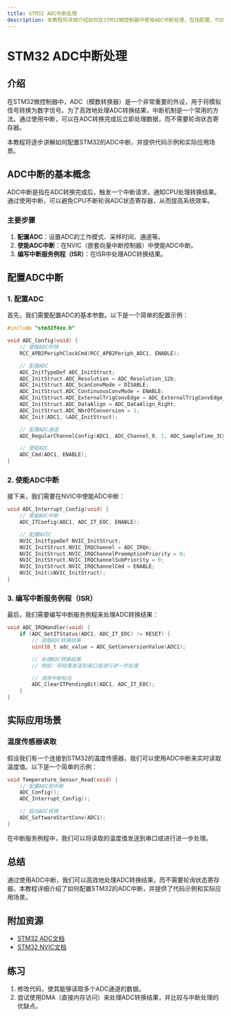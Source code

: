 ```yaml
---
title: STM32 ADC中断处理
description: 本教程将详细介绍如何在STM32微控制器中使用ADC中断处理，包括配置、代码示例和实际应用场景。
---
```


# STM32 ADC中断处理

## 介绍

在STM32微控制器中，ADC（模数转换器）是一个非常重要的外设，用于将模拟信号转换为数字信号。为了高效地处理ADC转换结果，中断机制是一个常用的方法。通过使用中断，可以在ADC转换完成后立即处理数据，而不需要轮询状态寄存器。

本教程将逐步讲解如何配置STM32的ADC中断，并提供代码示例和实际应用场景。

## ADC中断的基本概念

ADC中断是指在ADC转换完成后，触发一个中断请求，通知CPU处理转换结果。通过使用中断，可以避免CPU不断轮询ADC状态寄存器，从而提高系统效率。

### 主要步骤
1. **配置ADC**：设置ADC的工作模式、采样时间、通道等。
2. **使能ADC中断**：在NVIC（嵌套向量中断控制器）中使能ADC中断。
3. **编写中断服务例程（ISR）**：在ISR中处理ADC转换结果。

## 配置ADC中断

### 1. 配置ADC

首先，我们需要配置ADC的基本参数。以下是一个简单的配置示例：

```c
#include "stm32f4xx.h"

void ADC_Config(void) {
    // 使能ADC时钟
    RCC_APB2PeriphClockCmd(RCC_APB2Periph_ADC1, ENABLE);

    // 配置ADC
    ADC_InitTypeDef ADC_InitStruct;
    ADC_InitStruct.ADC_Resolution = ADC_Resolution_12b;
    ADC_InitStruct.ADC_ScanConvMode = DISABLE;
    ADC_InitStruct.ADC_ContinuousConvMode = ENABLE;
    ADC_InitStruct.ADC_ExternalTrigConvEdge = ADC_ExternalTrigConvEdge_None;
    ADC_InitStruct.ADC_DataAlign = ADC_DataAlign_Right;
    ADC_InitStruct.ADC_NbrOfConversion = 1;
    ADC_Init(ADC1, &ADC_InitStruct);

    // 配置ADC通道
    ADC_RegularChannelConfig(ADC1, ADC_Channel_0, 1, ADC_SampleTime_3Cycles);

    // 使能ADC
    ADC_Cmd(ADC1, ENABLE);
}
```

### 2. 使能ADC中断

接下来，我们需要在NVIC中使能ADC中断：

```c
void ADC_Interrupt_Config(void) {
    // 使能ADC中断
    ADC_ITConfig(ADC1, ADC_IT_EOC, ENABLE);

    // 配置NVIC
    NVIC_InitTypeDef NVIC_InitStruct;
    NVIC_InitStruct.NVIC_IRQChannel = ADC_IRQn;
    NVIC_InitStruct.NVIC_IRQChannelPreemptionPriority = 0;
    NVIC_InitStruct.NVIC_IRQChannelSubPriority = 0;
    NVIC_InitStruct.NVIC_IRQChannelCmd = ENABLE;
    NVIC_Init(&NVIC_InitStruct);
}
```

### 3. 编写中断服务例程（ISR）

最后，我们需要编写中断服务例程来处理ADC转换结果：

```c
void ADC_IRQHandler(void) {
    if (ADC_GetITStatus(ADC1, ADC_IT_EOC) != RESET) {
        // 读取ADC转换结果
        uint16_t adc_value = ADC_GetConversionValue(ADC1);

        // 处理ADC转换结果
        // 例如：将结果发送到串口或进行进一步处理

        // 清除中断标志
        ADC_ClearITPendingBit(ADC1, ADC_IT_EOC);
    }
}
```

## 实际应用场景

### 温度传感器读取

假设我们有一个连接到STM32的温度传感器，我们可以使用ADC中断来实时读取温度值。以下是一个简单的示例：

```c
void Temperature_Sensor_Read(void) {
    // 配置ADC和中断
    ADC_Config();
    ADC_Interrupt_Config();

    // 启动ADC转换
    ADC_SoftwareStartConv(ADC1);
}
```

在中断服务例程中，我们可以将读取的温度值发送到串口或进行进一步处理。

## 总结

通过使用ADC中断，我们可以高效地处理ADC转换结果，而不需要轮询状态寄存器。本教程详细介绍了如何配置STM32的ADC中断，并提供了代码示例和实际应用场景。

## 附加资源

- [STM32 ADC文档](https://www.st.com/resource/en/reference_manual/dm00031020-stm32f405-415-stm32f407-417-stm32f427-437-and-stm32f429-439-advanced-arm-based-32-bit-mcus-stmicroelectronics.pdf)
- [STM32 NVIC文档](https://www.st.com/resource/en/programming_manual/pm0056-stm32f4xx-cortexm4-programming-manual-stmicroelectronics.pdf)

## 练习

1. 修改代码，使其能够读取多个ADC通道的数据。
2. 尝试使用DMA（直接内存访问）来处理ADC转换结果，并比较与中断处理的优缺点。
